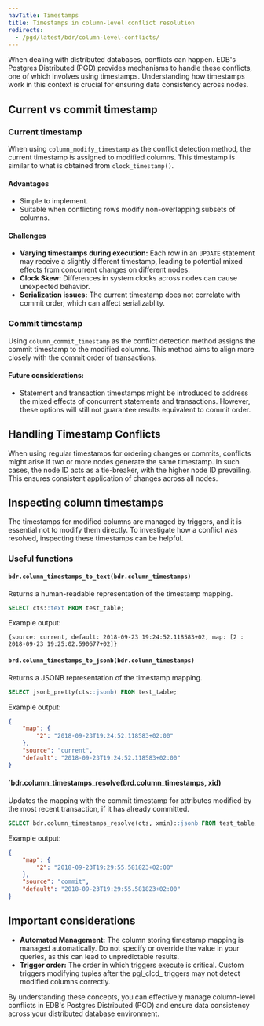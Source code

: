 ```yaml
---
navTitle: Timestamps
title: Timestamps in column-level conflict resolution
redirects:
  - /pgd/latest/bdr/column-level-conflicts/
---
```


When dealing with distributed databases, conflicts can happen. EDB's Postgres Distributed (PGD) provides mechanisms to handle these conflicts, one of which involves using timestamps. Understanding how timestamps work in this context is crucial for ensuring data consistency across nodes.

## Current vs commit timestamp

### Current timestamp 

When using `column_modify_timestamp` as the conflict detection method, the current timestamp is assigned to modified columns. This timestamp is similar to what is obtained from `clock_timestamp()`.

#### Advantages

- Simple to implement.
- Suitable when conflicting rows modify non-overlapping subsets of columns.

#### Challenges

- **Varying timestamps during execution:** Each row in an `UPDATE` statement may receive a slightly different timestamp, leading to potential mixed effects from concurrent changes on different nodes.
- **Clock Skew:** Differences in system clocks across nodes can cause unexpected behavior. 
- **Serialization issues:** The current timestamp does not correlate with commit order, which can affect serializablity.

### Commit timestamp

Using `column_commit_timestamp` as the conflict detection method assigns the commit timestamp to the modified columns. This method aims to align more closely with the commit order of transactions.

#### Future considerations:

- Statement and transaction timestamps might be introduced to address the mixed effects of concurrent statements and transactions. However, these options will still not guarantee results equivalent to commit order.

## Handling Timestamp Conflicts

When using regular timestamps for ordering changes or commits, conflicts might arise if two or more nodes generate the same timestamp. In such cases, the node ID acts as a tie-breaker, with the higher node ID prevailing. This ensures consistent application of changes across all nodes.

## Inspecting column timestamps 

The timestamps for modified columns are managed by triggers, and it is essential not to modify them directly. To investigate how a conflict was resolved, inspecting these timestamps can be helpful.

### Useful functions

#### `bdr.column_timestamps_to_text(bdr.column_timestamps)`

Returns a human-readable representation of the timestamp mapping.

```sql
SELECT cts::text FROM test_table;
```

Example output:

```
{source: current, default: 2018-09-23 19:24:52.118583+02, map: [2 : 2018-09-23 19:25:02.590677+02]}
```

#### `brd.column_timestamps_to_jsonb(bdr.column_timestamps)`

Returns a JSONB representation of the timestamp mapping.

```sql
SELECT jsonb_pretty(cts::jsonb) FROM test_table;
```

Example output:

```json
{
    "map": {
        "2": "2018-09-23T19:24:52.118583+02:00"
    },
    "source": "current",
    "default": "2018-09-23T19:24:52.118583+02:00"
}
```

#### `bdr.column_timestamps_resolve(brd.column_timestamps, xid)

Updates the mapping with the commit timestamp for attributes modified by the most recent transaction, if it has already committed.

```sql
SELECT bdr.column_timestamps_resolve(cts, xmin)::jsonb FROM test_table;
```

Example output:

```json
{
    "map": {
        "2": "2018-09-23T19:29:55.581823+02:00"
    },
    "source": "commit",
    "default": "2018-09-23T19:29:55.581823+02:00"
}
```

## Important considerations

- **Automated Management:** The column storing timestamp mapping is managed automatically. Do not specify or override the value in your queries, as this can lead to unpredictable results.
- **Trigger order:** The order in which triggers execute is critical. Custom triggers modifying tuples after the pgl_clcd_ triggers may not detect modified columns correctly.

By understanding these concepts, you can effectively manage column-level conflicts in EDB's Postgres Distributed (PGD) and ensure data consistency across your distributed database environment.





